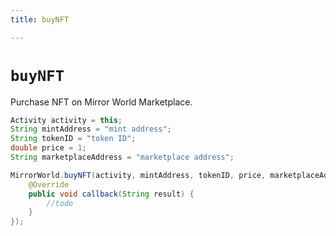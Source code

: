 ```yaml
---
title: buyNFT

---
```


# `buyNFT`
Purchase NFT on Mirror World Marketplace.

```java
Activity activity = this;
String mintAddress = "mint address";
String tokenID = "token ID";
double price = 1;
String marketplaceAddress = "marketplace address";

MirrorWorld.buyNFT(activity, mintAddress, tokenID, price, marketplaceAddress, new MirrorCallback() {
    @Override
    public void callback(String result) {
        //todo
    }
});
```

